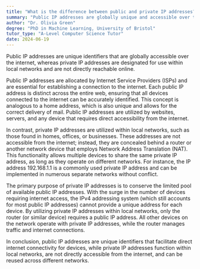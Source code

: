 ```yaml
---
title: "What is the difference between public and private IP addresses?"
summary: "Public IP addresses are globally unique and accessible over the internet, while private IP addresses are used within local networks and not directly accessible online."
author: "Dr. Olivia Green"
degree: "PhD in Machine Learning, University of Bristol"
tutor_type: "A-Level Computer Science Tutor"
date: 2024-06-19
---
```


Public IP addresses are unique identifiers that are globally accessible over the internet, whereas private IP addresses are designated for use within local networks and are not directly reachable online.

Public IP addresses are allocated by Internet Service Providers (ISPs) and are essential for establishing a connection to the internet. Each public IP address is distinct across the entire web, ensuring that all devices connected to the internet can be accurately identified. This concept is analogous to a home address, which is also unique and allows for the correct delivery of mail. Public IP addresses are utilized by websites, servers, and any device that requires direct accessibility from the internet.

In contrast, private IP addresses are utilized within local networks, such as those found in homes, offices, or businesses. These addresses are not accessible from the internet; instead, they are concealed behind a router or another network device that employs Network Address Translation (NAT). This functionality allows multiple devices to share the same private IP address, as long as they operate on different networks. For instance, the IP address $192.168.1.1$ is a commonly used private IP address and can be implemented in numerous separate networks without conflict.

The primary purpose of private IP addresses is to conserve the limited pool of available public IP addresses. With the surge in the number of devices requiring internet access, the IPv4 addressing system (which still accounts for most public IP addresses) cannot provide a unique address for each device. By utilizing private IP addresses within local networks, only the router (or similar device) requires a public IP address. All other devices on the network operate with private IP addresses, while the router manages traffic and internet connections.

In conclusion, public IP addresses are unique identifiers that facilitate direct internet connectivity for devices, while private IP addresses function within local networks, are not directly accessible from the internet, and can be reused across different networks.
    